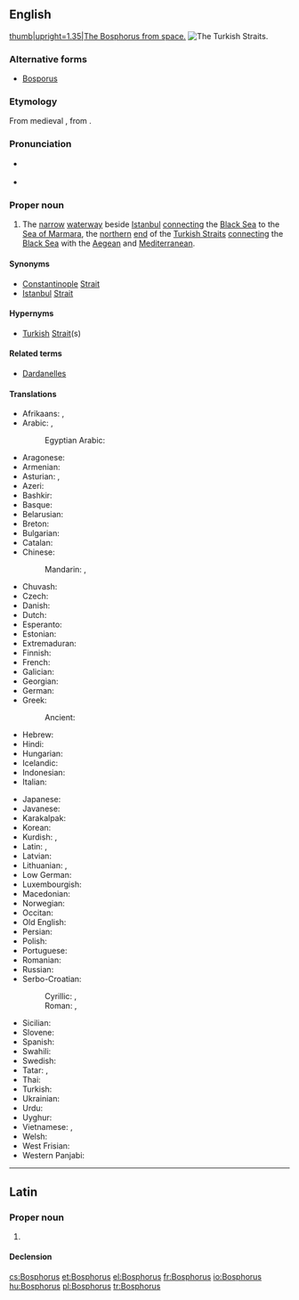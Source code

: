 ==English==
{{wikipedia|Bosporus}}
[[File:Istambul and Bosporus big.jpg|thumb|upright=1.35|The Bosphorus from space.]]
[[File:Turkish Strait disambig.svg|thumb|The Turkish Straits.]]

===Alternative forms===
* [[Bosporus]]

===Etymology===
From medieval {{etyl|la|en}} {{term|Bosphorus|lang=la}}, from {{etyl|grc|en}} {{m|grc|Βόσπορος}}.

===Pronunciation===
* {{a|UK}} {{IPA|/ˈbɒs.fəɹ.əs/|/ˈbɒs.pəɹ.əs/|lang=en}}
* {{a|US}} {{IPA|/ˈbɑs.fɚ.əs/|/ˈbɑs.pɚ.əs/|lang=en}}

===Proper noun===
{{en-proper noun}}

# {{context|geography|lang=en}} The [[narrow]] [[waterway]] beside [[Istanbul]] [[connecting]] the [[Black Sea]] to the [[Sea of Marmara]], the [[northern]] [[end]] of the [[Turkish Straits]] [[connect]]ing the [[Black Sea]] with the [[Aegean]] and [[Mediterranean]].

====Synonyms====
* [[Constantinople]] [[strait|Strait]]
* [[Istanbul]] [[strait|Strait]]

====Hypernyms====
* [[Turkish]] [[strait|Strait]](s)

====Related terms====
* [[Dardanelles]]

====Translations====
{{trans-top|a strait that passes through Istanbul}}
* Afrikaans: {{t|af|Bosporus}}, {{t|af|Istanboel-straat}}
* Arabic: {{t|ar|مَضِيق بُوسْفُور|m|tr=maḍīq busfūr}}, {{t|ar|اَلْبُوسْفُور|m|tr=al-busfūr}}
*: Egyptian Arabic: {{t|arz|البوسفور}}
* Aragonese: {{t|an|Bosforo}}
* Armenian: {{t|hy|Բոսֆոր}}
* Asturian: {{t|ast|Bósforo|m}}, {{t|ast|Bósforo}}
* Azeri: {{t|az|Bosfor Boğazı}}
* Bashkir: {{t|ba|Босфор}}
* Basque: {{t|eu|Bosforo itsasartea}}
* Belarusian: {{t|be|Басфо́р|m}}
* Breton: {{t|br|Bosfor}}
* Bulgarian: {{t|bg|Босфо́р|m}}
* Catalan: {{t|ca|Bòsfor|m}}
* Chinese:
*: Mandarin: {{t+|cmn|博斯普魯斯海峽}}, {{t+|cmn|博斯普鲁斯海峡|tr=Bósīpǔlǔsī hǎixiá}}
* Chuvash: {{t|cv|Босфор}}
* Czech: {{t+|cs|Bospor|m}}
* Danish: {{t|da|Bosporus}}
* Dutch: {{t|nl|Bosporus}}
* Esperanto: {{t|eo|Bosporo}}
* Estonian: {{t|et|Bosporus}}
* Extremaduran: {{t|ext|Bósforu}}
* Finnish: {{t+|fi|Bosporinsalmi}}
* French: {{t+|fr|Bosphore|m}}
* Galician: {{t|gl|Bósforo|m}}
* Georgian: {{t|ka|ბოსფორი}}
* German: {{t+|de|Bosporus|m}}
* Greek: {{t+|el|Βόσπορος|m}}
*: Ancient: {{t|grc|Βόσπορος|m}}
* Hebrew: {{t|he|בּוֹסְפּוֹרוּס|m|tr=bosporus}}
* Hindi: {{t|hi|बोस्पोरुस जलसन्धि}}
* Hungarian: {{t+|hu|Boszporusz}}
* Icelandic: {{t|is|Bosporussund}}
* Indonesian: {{t|id|Selat Bosporus}}
* Italian: {{t|it|Bosforo|m}}
{{trans-mid}}
* Japanese: {{t|ja|ボスフォラス海峡|tr=Bosuporasu kaikyō}}
* Javanese: {{t|jv|Selat Bosporus}}
* Karakalpak: {{t|kaa|Bosfor}}
* Korean: {{t|ko|^보스포루스 해협}}
* Kurdish: {{t|ku|Tengava Stenbolê}}, {{t|ku|Bosfor}}
* Latin: {{t|la|Bosporus}}, {{t|la|Bosporus Thracius|m}}
* Latvian: {{t|lv|Bosfors}}
* Lithuanian: {{t|lt|Bosforo sąsiauris}}, {{t|lt|Bosforas}}
* Low German: {{t|nds|Bosporus}}
* Luxembourgish: {{t|lb|Bosporus}}
* Macedonian: {{t|mk|Босфор|m}}
* Norwegian: {{t|no|Bosporos}}
* Occitan: {{t|oc|Bosfòr|m}}
* Old English: {{t|ang|Bosporos}}
* Persian: {{t|fa|تنگه بسفر|tr=tanga bosfor}}
* Polish: {{t+|pl|Bosfor|m}}
* Portuguese: {{t|pt|Bósforo|m}}
* Romanian: {{t|ro|Bosfor}}
* Russian: {{t|ru|Босфо́р|m}}
* Serbo-Croatian:
*: Cyrillic: {{t|sh|Босфор|m|sc=Cyrl}}, {{t|sh|Боспор|m}}
*: Roman: {{t|sh|Bosfor|m}}, {{t|sh|Bospor|m}}
* Sicilian: {{t|scn|Bosfuru}}
* Slovene: {{t+|sl|Bospor|m}}
* Spanish: {{t|es|Bósforo|m}}
* Swahili: {{t|sw|Bosporus}}
* Swedish: {{t|sv|Bosporen}}
* Tatar: {{t|tt|Босфор бугазы}}, {{t|tt|Истанбул бугазы}}
* Thai: {{t|th|ช่องแคบบอสฟอรัส|tr=chông kâep bòtforrát}}
* Turkish: {{t+|tr|İstanbul Boğazı}}
* Ukrainian: {{t|uk|Босфо́р|m}}
* Urdu: {{t|ur|آبنائے باسفورس}}
* Uyghur: {{t|ug|ئىستانبۇل بوغازى}}
* Vietnamese: {{t|vi|eo biển Bosporus}}, {{t|vi|eo biển Bospho}}
* Welsh: {{t|cy|Bosphorus}}
* West Frisian: {{t|fy|Bosporus}}
* Western Panjabi: {{t|pnb|باسفورس}}
{{trans-bottom}}

----

==Latin==

===Proper noun===
{{la-proper noun|Bosphorus|Bosphori|Bosphorī|m|second}}

# {{alt form|Bosporus|lang=la}}

====Declension====
{{la-decl-2nd|num=sg|Bosphor}}

[[cs:Bosphorus]]
[[et:Bosphorus]]
[[el:Bosphorus]]
[[fr:Bosphorus]]
[[io:Bosphorus]]
[[hu:Bosphorus]]
[[pl:Bosphorus]]
[[tr:Bosphorus]]